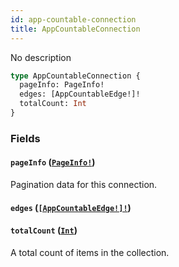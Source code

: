 ```yaml
---
id: app-countable-connection
title: AppCountableConnection
---
```


No description

```graphql
type AppCountableConnection {
  pageInfo: PageInfo!
  edges: [AppCountableEdge!]!
  totalCount: Int
}
```

### Fields

#### `pageInfo` ([`PageInfo!`](/developer/api-reference/objects/page-info.mdx))

Pagination data for this connection.

#### `edges` ([`[AppCountableEdge!]!`](/developer/api-reference/objects/app-countable-edge.mdx))

#### `totalCount` ([`Int`](/developer/api-reference/scalars/int.mdx))

A total count of items in the collection.
